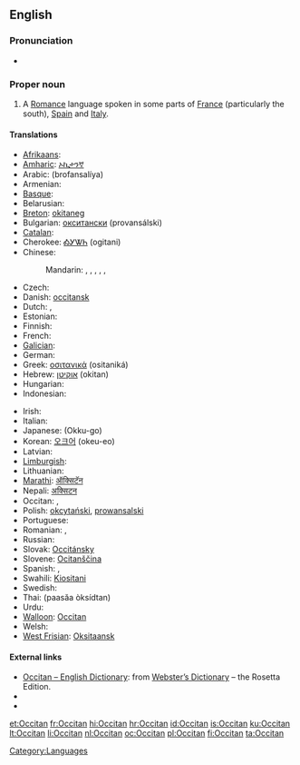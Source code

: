 {{wikipedia}}
{{interwiktionary|code=oc}}
{{also|occitan}}
==English==

===Pronunciation===
* {{a|US}} {{IPA|/ˈɑksəˌtæn/}}

===Proper noun===
{{en-proper noun}}

# A [[Romance]] language spoken in some parts of [[France]] (particularly the south), [[Spain]] and [[Italy]].

====Translations====
{{trans-top|the Romance language}}
* [[Afrikaans]]: {{t|af|Oksitaans|xs=Afrikaans}}
* [[Amharic]]: [[ኦኪታንኛ]]
* Arabic: {{Arab|[[بروفنسالية]]}} (brofansalíya) {{f}}
* Armenian: {{t-|hy|օքսիտաներեն|tr=òk'sitaneren}}
* [[Basque]]: {{t|eu|okzitaniera|xs=Basque}}
* Belarusian: {{t|be|аксітанская|tr=aksitanskaja|xs=Belarusian}}
* [[Breton]]: [[okitaneg]]
* Bulgarian: [[окситански]] (provansálski)
* [[Catalan]]: {{t+|ca|occità|m}}
* Cherokee: [[ᎣᎩᏔᏂ]] (ogitani)
* Chinese:
*: Mandarin: {{t|cmn|奧克語|sc=Hani}}, {{t|cmn|奥克语|tr=Àokèyǔ|sc=Hani}}, {{t|cmn|奧克西唐語|sc=Hani}}, {{t|cmn|奥克西唐语|tr=Àokèxītángyǔ|sc=Hani}}, {{t|cmn|歐西坦語|sc=Hani}}, {{t|cmn|欧西坦语|tr=Ōuxītǎnyǔ|sc=Hani}}
* Czech: {{t+|cs|okcitánština|f}}
* Danish: [[occitansk]]
* Dutch: {{t+|nl|Occitaans|n}}, {{t|nl|Provençaals|n}}
* Estonian: {{t-|et|oksitaani}}
* Finnish: {{t-|fi|oksitaani}}
* French: {{t+|fr|occitan|m}}
* [[Galician]]: {{t+|oc|occitano|xs=Occitan}}
* German: {{t+|de|Okzitanisch}}
* Greek: [[οσιτανικά]] (ositaniká) {{n|p}}
* Hebrew: [[אוקיטן]] (okitan)
* Hungarian: {{t|hu|okcitán}}
* Indonesian: {{t|id|Oksitan|xs=Indonesian}}
{{trans-mid}}
* Irish: {{t-|ga|Ocsatánais|xs=Irish}}
* Italian: {{t+|it|occitano}}
* Japanese: {{Jpan|[[オック語]]}} (Okku-go)
* Korean: [[오크어]] (okeu-eo)
* Latvian: {{t|lv|ocitāņu|xs=Latvian}}
* [[Limburgish]]: {{t|li|Óksittaonsj‎;|n|xs=Limburgish}}
* Lithuanian: {{t|lt|oksitanų|xs=Lithuanian}}
* [[Marathi]]: [[ऑक्सिटॅन]]
* Nepali: [[अक्सिटन]]
* Occitan: {{t+|oc|occitan|xs=Occitan}}, {{t+|oc|lenga d'òc|xs=Occitan}}
* Polish: [[okcytański]], [[prowansalski]]
* Portuguese: {{t+|pt|occitano}}
* Romanian: {{t|ro|limba occitană|f}}, {{t|ro|occitană|f}}
* Russian: {{t+|ru|окситанский|tr=oksitánskij}}
* Slovak: [[Occitánsky]]
* Slovene: [[Ocitanščina]]
* Spanish: {{t+|es|occitano|m}}, {{t-|es|occitana|f}}
* Swahili: [[Kiositani]]
* Swedish: {{t|sv|occitanska}}
* Thai: {{Thai|[[ภาษาออกซิตัน]]}} (paasăa òksídtan)
* Urdu: {{ur-Arab|[[آکیٹانی]]}}
* [[Walloon]]: [[Occitan]]
* Welsh: {{t|cy|Ocitan|xs=Welsh}}
* [[West Frisian]]: [[Oksitaansk]]
{{trans-bottom}}

====External links====
* [http://www.websters-online-dictionary.org/definition/Occitan-english/ Occitan – English Dictionary]: from [http://www.websters-online-dictionary.org/ Webster’s Dictionary] – the Rosetta Edition.
* {{ISO 639|3code=oci|1code=oc}}
* {{ethnologue|code=oci}}
<!-- All these codes were retired by ISO 639-3 and merged into 'oci' in 2007
* {{ethnologue|lang=Auvergnat|code=auv}}
* {{ethnologue|lang=Gascon|code=gsc}}
* {{ethnologue|lang=Languedocien|code=lnc}}
* {{ethnologue|lang=Limousin|code=lms}}
* {{ethnologue|lang=Provençal|code=prv}}
And this now has it's own wikt entry
* {{ethnologue|lang=Shuadit|code=sdt}}-->

[[Category:Languages]]

[[et:Occitan]]
[[fr:Occitan]]
[[hi:Occitan]]
[[hr:Occitan]]
[[id:Occitan]]
[[is:Occitan]]
[[ku:Occitan]]
[[lt:Occitan]]
[[li:Occitan]]
[[nl:Occitan]]
[[oc:Occitan]]
[[pl:Occitan]]
[[fi:Occitan]]
[[ta:Occitan]]